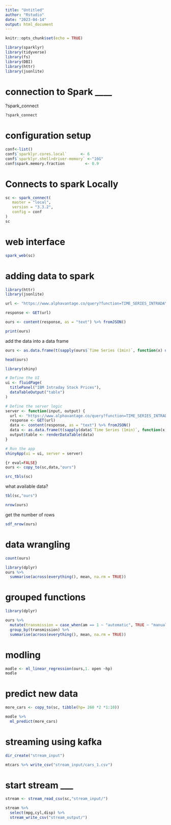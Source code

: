 ```yaml
---
title: "Untitled"
author: "Rstudio"
date: "2023-04-14"
output: html_document
---
```


```r
knitr::opts_chunk$set(echo = TRUE)
```



```r
library(sparklyr)
library(tidyverse)
library(fs)
library(DBI)
library(httr)
library(jsonlite)

```


# connection to Spark ____

?spark_connect

```r
?spark_connect
```


# configuration setup 

```r
conf<-list()
conf$`sparklyr.cores.local`      <- 6
conf$`sparklyr.shell>driver-memory` <-"16G"
conf$spark.memory.fraction         <- 0.9
```



# Connects to spark Locally 

```r
sc <- spark_connect(
   master = "local",
   version = "3.3.2",
   config = conf
)
sc
```

# web interface

```r
spark_web(sc)
```


# adding data to spark 

```r
library(httr)
library(jsonlite)

url <- "https://www.alphavantage.co/query?function=TIME_SERIES_INTRADAY&symbol=IBM&interval=1min&apikey=6L6JB85OXLJ7LGFV"

response <- GET(url)

ours <- content(response, as = "text") %>% fromJSON()

print(ours)

```


add the data into a data frame

```r
ours <- as.data.frame(t(sapply(ours$`Time Series (1min)`, function(x) unlist(x))))

```


```r
head(ours)
```


```r
library(shiny)

# Define the UI
ui <- fluidPage(
  titlePanel("IBM Intraday Stock Prices"),
  dataTableOutput("table")
)

# Define the server logic
server <- function(input, output) {
  url <- "https://www.alphavantage.co/query?function=TIME_SERIES_INTRADAY&symbol=IBM&interval=1min&apikey=6L6JB85OXLJ7LGFV"
  response <- GET(url)
  data <- content(response, as = "text") %>% fromJSON()
  data <- as.data.frame(t(sapply(data$`Time Series (1min)`, function(x) unlist(x))))
  output$table <- renderDataTable(data)
}

# Run the app
shinyApp(ui = ui, server = server)

```





```r

{r eval=FALSE}
ours <- copy_to(sc,data,"ours")
```



```r
src_tbls(sc)
```

what available data? 


```r
tbl(sc,"ours")
```



```r
nrow(ours)
```

 get the number of rows 
 
```r
sdf_nrow(ours)
```


# data wrangling 



```r
count(ours)
```

```r
library(dplyr)
ours %>%
  summarise(across(everything(), mean, na.rm = TRUE))

```


# grouped functions 

```r
library(dplyr)

ours %>%
  mutate(transmission = case_when(am == 1 ~ "automatic", TRUE ~ "manual")) %>%
  group_by(transmission) %>%
  summarise(across(everything(), mean, na.rm = TRUE))

```


#  modling 

```r
modle <- ml_linear_regression(ours,1. open ~hp)
modle
```

# predict new data 

```r
more_cars <- copy_to(sc, tibble(hp= 260 *2 *1:10))
```

```r
modle %>%
  ml_predict(more_cars)
```


# streaming using kafka 


```r
dir_create("stream_input")
```


```r
mtcars %>% write_csv("stream_input/cars_1.csv")
```

# start stream ___

```r
stream <- stream_read_csv(sc,"stream_input/")
```


```r

stream %>% 
  select(mpg,cyl,disp) %>% 
  stream_write_csv("stream_output/")
  
```







